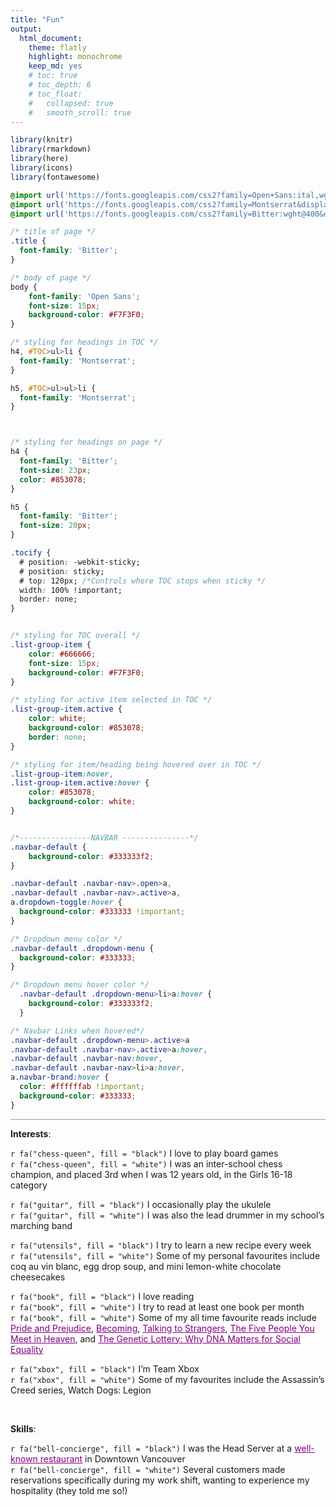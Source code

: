 ```yaml
---
title: "Fun"
output: 
  html_document: 
    theme: flatly
    highlight: monochrome
    keep_md: yes 
    # toc: true  
    # toc_depth: 6
    # toc_float: 
    #   collapsed: true 
    #   smooth_scroll: true
--- 
```


```r

library(knitr)
library(rmarkdown)
library(here)
library(icons)
library(fontawesome)

```

<style>
#TOC {
  background: url("static/TOC.png");
  background-size: contain;
  padding-top: 80px !important;
  padding-bottom: 80px !important;
  background-repeat: no-repeat;
}
</style>

<style>
a:link {
    color: purple;
}

a:visited {
    color: purple;
}

 a:hover {
    color: purple;
}

hr {
  height: 1px;
  background-color: #999999;
  border: none;
    }

</style>


```css

@import url('https://fonts.googleapis.com/css2?family=Open+Sans:ital,wght@0,300;0,400;1,400&display=swap');
@import url('https://fonts.googleapis.com/css2?family=Montserrat&display=swap');
@import url('https://fonts.googleapis.com/css2?family=Bitter:wght@400&display=swap');

/* title of page */
.title {
  font-family: 'Bitter';
}

/* body of page */
body {
    font-family: 'Open Sans';
    font-size: 15px;
    background-color: #F7F3F0;
}

/* styling for headings in TOC */
h4, #TOC>ul>li {
  font-family: 'Montserrat';
}

h5, #TOC>ul>ul>li {
  font-family: 'Montserrat';
}



/* styling for headings on page */
h4 {
  font-family: 'Bitter';
  font-size: 23px;
  color: #853078;
}

h5 {
  font-family: 'Bitter';
  font-size: 20px;
}

.tocify {
  # position: -webkit-sticky;
  # position: sticky; 
  # top: 120px; /*Controls where TOC stops when sticky */
  width: 100% !important;
  border: none;
}


/* styling for TOC overall */
.list-group-item {
    color: #666666;
    font-size: 15px;
    background-color: #F7F3F0;
}

/* styling for active item selected in TOC */
.list-group-item.active {
    color: white;
    background-color: #853078;
    border: none;
}

/* styling for item/heading being hovered over in TOC */
.list-group-item:hover, 
.list-group-item.active:hover {
    color: #853078;
    background-color: white;
}


/*----------------NAVBAR ---------------*/
.navbar-default {
    background-color: #333333f2;
}

.navbar-default .navbar-nav>.open>a, 
.navbar-default .navbar-nav>.active>a, 
a.dropdown-toggle:hover {
  background-color: #333333 !important;
}

/* Dropdown menu color */
.navbar-default .dropdown-menu {
  background-color: #333333;
}

/* Dropdown menu hover color */
  .navbar-default .dropdown-menu>li>a:hover {
    background-color: #333333f2;
  }

/* Navbar Links when hovered*/
.navbar-default .dropdown-menu>.active>a
.navbar-default .navbar-nav>.active>a:hover, 
.navbar-default .navbar-nav:hover, 
.navbar-default .navbar-nav>li>a:hover, 
a.navbar-brand:hover {
  color: #ffffffab !important;
  background-color: #333333;
}
```

***  

**Interests**:  

`r fa("chess-queen", fill = "black")`  I love to play board games  
`r fa("chess-queen", fill = "white")` I was an inter-school chess champion, and placed 3rd when I was 12 years old, in the Girls 16-18 category  

`r fa("guitar", fill = "black")` I occasionally play the ukulele  
`r fa("guitar", fill = "white")` I was also the lead drummer in my school's marching band  

`r fa("utensils", fill = "black")` I try to learn a new recipe every week  
`r fa("utensils", fill = "white")` Some of my personal favourites include coq au vin blanc, egg drop soup, and mini lemon-white chocolate cheesecakes    

`r fa("book", fill = "black")` I love reading    
`r fa("book", fill = "white")` I try to read at least one book per month    
`r fa("book", fill = "white")` Some of my all time favourite reads include [Pride and Prejudice](https://www.goodreads.com/book/show/1885.Pride_and_Prejudice?ac=1&from_search=true&qid=wJPVLiJ8gY&rank=1), [Becoming](https://www.goodreads.com/book/show/38746485-becoming?ac=1&from_search=true&qid=IcUQ5yKVD8&rank=1), [Talking to Strangers](https://www.goodreads.com/book/show/43848929-talking-to-strangers?ac=1&from_search=true&qid=LFr6PNDNHS&rank=2), [The Five People You Meet in Heaven](https://www.goodreads.com/book/show/3431.The_Five_People_You_Meet_in_Heaven?ac=1&from_search=true&qid=Wr6kgBcu6B&rank=1), and [The Genetic Lottery: Why DNA Matters for Social Equality](https://www.goodreads.com/book/show/57423806-the-genetic-lottery?ac=1&from_search=true&qid=BhUqC0woxR&rank=2)   

`r fa("xbox", fill = "black")` I'm Team Xbox  
`r fa("xbox", fill = "white")` Some of my favourites include the Assassin's Creed series, Watch Dogs: Legion     

 <br>

**Skills**:  

`r fa("bell-concierge", fill = "black")` I was the Head Server at a [well-known restaurant](https://www.mumbailocal.ca/) in Downtown Vancouver  
`r fa("bell-concierge", fill = "white")` Several customers made reservations specifically during my work shift, wanting to experience my hospitality (they told me so!)




<div class="tocify-extend-page" data-unique="tocify-extend-page" style="height: 0;"></div>


